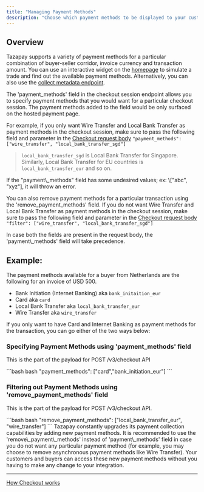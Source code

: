 ```yaml
---
title: "Managing Payment Methods"
description: "Choose which payment methods to be displayed to your customer"
---
```


## Overview

Tazapay supports a variety of payment methods for a particular combination of buyer-seller corridor, invoice currency and transaction amount. You can use an interactive widget on the [homepage](https://www.tazapay.com) to simulate a trade and find out the available payment methods. Alternatively, you can also use the [collect metadata endpoint](https://docs.tazapay.com/reference/collection-methods-api).

The 'payment\_methods' field in the checkout session endpoint allows you to specify payment methods that you would want for a particular checkout session. The payment methods added to the field would be only surfaced on the hosted payment page.

For example, if you only want Wire Transfer and Local Bank Transfer as payment methods in the checkout session, make sure to pass the following field and parameter in the [Checkout request body](https://docs.tazapay.com/reference/create-checkout) `"payment_methods": ["wire_transfer", "local_bank_transfer_sgd"]`

> `local_bank_transfer_sgd` is Local Bank Transfer for Singapore. Similarly, Local Bank Transfer for EU countries is `local_bank_transfer_eur` and so on.

<Warning>
  If the "payment\_methods" field has some undesired values; ex: \["abc", "xyz"], it will throw an error.
</Warning>

You can also remove payment methods for a particular transaction using the 'remove\_payment\_methods' field. If you do not want Wire Transfer and Local Bank Transfer as payment methods in the checkout session, make sure to pass the following field and parameter in the [Checkout request body](https://docs.tazapay.com/reference/create-checkout) `"filter": ["wire_transfer", "local_bank_transfer_sgd"]`

<Warning>
  In case both the fields are present in the request body, the 'payment\_methods' field will take precedence.
</Warning>

## Example:

The payment methods available for a buyer from Netherlands are the following for an invoice of USD 500.

* Bank Initiation (Internet Banking) aka `bank_initaition_eur`
* Card aka `card`
* Local Bank Transfer aka `local_bank_transfer_eur`
* Wire Transfer aka `wire_transfer`

If you only want to have Card and Internet Banking as payment methods for the transaction, you can go either of the two ways below:

### Specifying Payment Methods using 'payment\_methods' field

This is the part of the payload for POST /v3/checkout API

<CodeGroup>
  ```bash bash
   "payment_methods": ["card","bank_initiation_eur"]
  ```
</CodeGroup>

### Filtering out Payment Methods using 'remove\_payment\_methods' field

This is the part of the payload for POST /v3/checkout API.

<CodeGroup>
  ```bash bash
  "remove_payment_methods": ["local_bank_transfer_eur", "wire_transfer"]
  ```
</CodeGroup>

<Info>
  Tazapay constantly upgrades its payment collection capabilities by adding new payment methods. It is recommended to use the 'remove\_payment\_methods' instead of 'payment\_methods' field in case you do not want any particular payment method (for example, you may choose to remove asynchronous payment methods like Wire Transfer). Your customers and buyers can access these new payment methods without you having to make any change to your integration.
</Info>

***

[How Checkout works](/docs/how-checkout-works)
